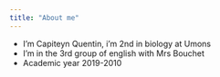 ```yaml
---
title: "About me"
---
```



- I'm Capiteyn Quentin, i'm 2nd in biology at Umons 
- I'm in the 3rd group of english with Mrs Bouchet 
- Academic year 2019-2010
